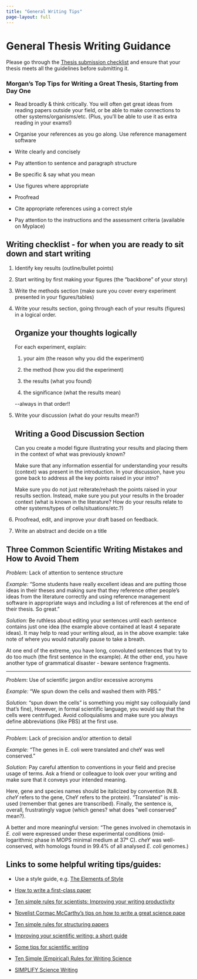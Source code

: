 ```yaml
---
title: "General Writing Tips"
page-layout: full
---
```


# General Thesis Writing Guidance

Please go through the [Thesis submission checklist](./Thesis_submission_checklist.docx) and ensure that your thesis meets all the guidelines before submitting it.

::: callout-tip
### Morgan's Top Tips for Writing a Great Thesis, Starting from Day One

-   Read broadly & think critically. You will often get great ideas from reading papers outside your field, or be able to make connections to other systems/organisms/etc. (Plus, you'll be able to use it as extra reading in your exams!)

-   Organise your references as you go along. Use reference management software

-   Write clearly and concisely

-   Pay attention to sentence and paragraph structure

-   Be specific & say what you mean

-   Use figures where appropriate

-   Proofread

-   Cite appropriate references using a correct style

-   Pay attention to the instructions and the assessment criteria (available on Myplace)
:::

## Writing checklist - for when you are ready to sit down and start writing

1.  Identify key results (outline/bullet points)

2.  Start writing by first making your figures (the "backbone" of your story)

3.  Write the methods section (make sure you cover every experiment presented in your figures/tables)

4.  Write your results section, going through each of your results (figures) in a logical order.

    ::: callout-important
    ## Organize your thoughts logically

    For each experiment, explain:

    1.  your aim (the reason why you did the experiment)

    2.  the method (how you did the experiment)

    3.  the results (what you found)

    4.  the significance (what the results mean)

    \--always in that order!!
    :::

5.  Write your discussion (what do your results mean?)

    ::: callout-important
    ## Writing a Good Discussion Section

    Can you create a model figure illustrating your results and placing them in the context of what was previously known?

    Make sure that any information essential for understanding your results (context) was present in the introduction. In your discussion, have you gone back to address all the key points raised in your intro?

    Make sure you do not just reiterate/rehash the points raised in your results section. Instead, make sure you put your results in the broader context (what is known in the literature? How do your results relate to other systems/types of cells/situations/etc.?)
    :::

6.  Proofread, edit, and improve your draft based on feedback.

7.  Write an abstract and decide on a title

::: callout-tip
## Three Common Scientific Writing Mistakes and How to Avoid Them

*Problem:* Lack of attention to sentence structure

*Example:* "Some students have really excellent ideas and are putting those ideas in their theses and making sure that they reference other people's ideas from the literature correctly and using reference management software in appropriate ways and including a list of references at the end of their thesis. So great."

*Solution:* Be ruthless about editing your sentences until each sentence contains just one idea (the example above contained at least 4 separate ideas). It may help to read your writing aloud, as in the above example: take note of where you would naturally pause to take a breath.

At one end of the extreme, you have long, convoluted sentences that try to do too much (the first sentence in the example). At the other end, you have another type of grammatical disaster - beware sentence fragments.

------------------------------------------------------------------------

*Problem*: Use of scientific jargon and/or excessive acronyms

*Example:* "We spun down the cells and washed them with PBS."

*Solution*: "spun down the cells" is something you might say colloquially (and that's fine), However, in formal scientific language, you would say that the cells were centrifuged. Avoid colloquialisms and make sure you always define abbreviations (like PBS) at the first use.

------------------------------------------------------------------------

*Problem*: Lack of precision and/or attention to detail

*Example:* "The genes in E. coli were translated and cheY was well conserved."

*Solution:* Pay careful attention to conventions in your field and precise usage of terms. Ask a friend or colleague to look over your writing and make sure that it conveys your intended meaning.

Here, gene and species names should be italicized by convention (N.B. *cheY* refers to the gene, CheY refers to the protein). "Translated" is mis-used (remember that genes are transcribed). Finally, the sentence is, overall, frustratingly vague (which genes? what does "well conserved" mean?).

A better and more meaningful version: "The genes involved in chemotaxis in *E. coli* were expressed under these experimental conditions (mid-logarithmic phase in MOPS minimal medium at 37° C). *cheY* was well-conserved, with homologs found in 99.4% of all analysed *E. coli* genomes.)
:::

## Links to some helpful writing tips/guides:

-   Use a style guide, e.g. [The Elements of Style](http://www.gutenberg.org/ebooks/37134)

-   [How to write a first-class paper](https://www.nature.com/articles/d41586-018-02404-4)

-   [Ten simple rules for scientists: Improving your writing productivity](https://journals.plos.org/ploscompbiol/article?id=10.1371/journal.pcbi.1006379)

-   [Novelist Cormac McCarthy's tips on how to write a great science pape](https://www.nature.com/articles/d41586-019-02918-5)

-   [Ten simple rules for structuring papers](https://doi.org/10.1371/journal.pcbi.1005619)

-   [Improving your scientific writing: a short guide](https://lijunsun.github.io/files/ScientificWritingV39.pdf)

-   [Some tips for scientific writing](https://kucharski.substack.com/p/some-tips-for-scientific-writing)

-   [Ten Simple (Empirical) Rules for Writing Science](https://journals.plos.org/ploscompbiol/article?id=10.1371/journal.pcbi.1004205)

-   [SIMPLIFY Science Writing](https://schaechter.asmblog.org/schaechter/2024/04/simplify-science-writing.html)
